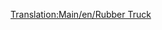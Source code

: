 [[Translation:Main/en/Rubber Truck]]{{Template:Wagon/Fr
|Nom=Wagon à caoutchouc
|Coût=1 083£ (2 166$)
|Poids=19 / 40 t
|Image=[[File:en/Rubbertruck.png]]
|Capacité=21000 litres de caoutchouc
|MonoCoût="
|MonoPoids=19 / 45 t
|MonoCapacité=26000 litres de caoutchouc
|MagCoût="
|MagPoids=19 / 47 t
|MagCapacité=28000 litres de caoutchouc
|Description=Le caoutchouc est transporté avec ce wagon vers les usines de marchandises des climats [[Main/en/Climat/Fr#Subtropical|tropicaux]].
}}